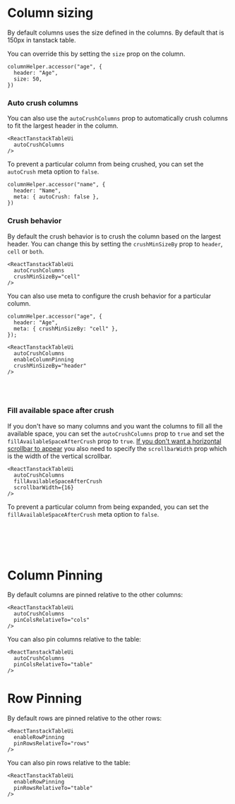  
 
<Meta of={RttuiStories} />

# Column sizing
By default columns uses the size defined in the columns. By default that is 150px in tanstack table.

You can override this by setting the `size` prop on the column.
```tsx
columnHelper.accessor("age", {
  header: "Age",
  size: 50,
})
```

<Canvas of={RttuiStories.Basic} />

### Auto crush columns

You can also use the `autoCrushColumns` prop to automatically crush columns to fit the largest header in the column.

```tsx
<ReactTanstackTableUi
  autoCrushColumns
/>
```

To prevent a particular column from being crushed, you can set the `autoCrush` meta option to `false`.

```tsx
columnHelper.accessor("name", {
  header: "Name",
  meta: { autoCrush: false },
})
```

<Canvas of={RttuiStories.AutoCrushColumnsExceptName} />

### Crush behavior

By default the crush behavior is to crush the column based on the largest header.
You can change this by setting the `crushMinSizeBy` prop to `header`, `cell` or `both`.

```tsx
<ReactTanstackTableUi
  autoCrushColumns
  crushMinSizeBy="cell"
/>
```

<Story of={RttuiStories.SizeByLargestHeader} />

You can also use meta to configure the crush behavior for a particular column.

```tsx
columnHelper.accessor("age", {
  header: "Age",
  meta: { crushMinSizeBy: "cell" },
});

<ReactTanstackTableUi
  autoCrushColumns
  enableColumnPinning
  crushMinSizeBy="header"
/>
```

<Story of={RttuiStories.SizeByLargestHeaderWithMeta} />

<br /><br />


### Fill available space after crush

If you don't have so many columns and you want the columns to fill all the available space,
you can set the `autoCrushColumns` prop to `true` and set the `fillAvailableSpaceAfterCrush` prop to `true`.
[If you don't want a horizontal scrollbar to appear](?path=/docs/reacttanstacktableui--scrollbarwidthspecified) you also need to specify the `scrollbarWidth` prop which is the width of the vertical scrollbar.


```tsx
<ReactTanstackTableUi
  autoCrushColumns
  fillAvailableSpaceAfterCrush
  scrollbarWidth={16}
/>
```

To prevent a particular column from being expanded, you can set the `fillAvailableSpaceAfterCrush` meta option to `false`.

```ts
columnHelper.accessor("name", {
  header: "Name",
  meta: { fillAvailableSpaceAfterCrush: false },
})
```

<Canvas of={RttuiStories.FillAvailableSpaceAfterCrushExceptName} />

# Column Pinning
 
By default columns are pinned relative to the other columns:
 
<Story of={RttuiStories.PinRelativeToCols} />

```tsx
<ReactTanstackTableUi
  autoCrushColumns
  pinColsRelativeTo="cols"
/>
```

You can also pin columns relative to the table:

<Story of={RttuiStories.PinRelativeToTable} />

```tsx
<ReactTanstackTableUi
  autoCrushColumns
  pinColsRelativeTo="table"
/>
```

# Row Pinning

By default rows are pinned relative to the other rows:

<Story of={RttuiStories.CanPinRowsRelativeToRows} />

```tsx
<ReactTanstackTableUi
  enableRowPinning
  pinRowsRelativeTo="rows"
/>
```

You can also pin rows relative to the table:

<Story of={RttuiStories.CanPinRowsRelativeToTable} />

```tsx
<ReactTanstackTableUi
  enableRowPinning
  pinRowsRelativeTo="table"
/>
```